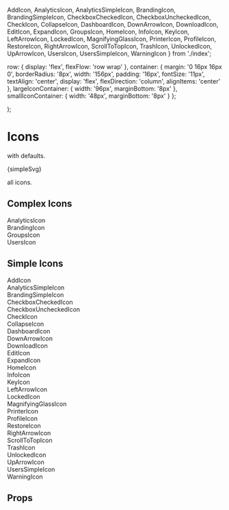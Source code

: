 
  AddIcon,
  AnalyticsIcon,
  AnalyticsSimpleIcon,
  BrandingIcon,
  BrandingSimpleIcon,
  CheckboxCheckedIcon,
  CheckboxUncheckedIcon,
  CheckIcon,
  CollapseIcon,
  DashboardIcon,
  DownArrowIcon,
  DownloadIcon,
  EditIcon,
  ExpandIcon,
  GroupsIcon,
  HomeIcon,
  InfoIcon,
  KeyIcon,
  LeftArrowIcon,
  LockedIcon,
  MagnifyingGlassIcon,
  PrinterIcon,
  ProfileIcon,
  RestoreIcon,
  RightArrowIcon,
  ScrollToTopIcon,
  TrashIcon,
  UnlockedIcon,
  UpArrowIcon,
  UsersIcon,
  UsersSimpleIcon,
  WarningIcon
} from './index';

  row: {
    display: 'flex',
    flexFlow: 'row wrap'
  },
  container: {
    margin: '0 16px 16px 0',
    borderRadius: '8px',
    width: '156px',
    padding: '16px',
    fontSize: '11px',
    textAlign: 'center',
    display: 'flex',
    flexDirection: 'column',
    alignItems: 'center'
  },
  largeIconContainer: {
    width: '96px',
    marginBottom: '8px'
  },
  smallIconContainer: {
    width: '48px',
    marginBottom: '8px'
  }
};

<Meta title="Media/Icon" component={Icon} />

  <path d="M12 14c-2.7 0-8 1.3-8 4v2h16v-2c0-2.7-5.3-4-8-4zM12 12c2.2 0 4-1.8 4-4s-1.8-4-4-4-4 1.8-4 4 1.8 4 4 4z" />
);

# Icons

with defaults.

<Preview>
  <Story name="with defaults">
    <div style={styles.largeIconContainer}>
      <Icon>{simpleSvg}</Icon>
    </div>
  </Story>
</Preview>

all icons.

<Preview>
  <Story name="all icons">
    <div>
      <h2>Complex Icons</h2>
      <div style={styles.row}>
        <div style={styles.container}>
          <div style={styles.largeIconContainer}>
            <AnalyticsIcon />
          </div>
          <span>AnalyticsIcon</span>
        </div>
        <div style={styles.container}>
          <div style={styles.largeIconContainer}>
            <BrandingIcon />
          </div>
          <span>BrandingIcon</span>
        </div>
        <div style={styles.container}>
          <div style={styles.largeIconContainer}>
            <GroupsIcon />
          </div>
          <span>GroupsIcon</span>
        </div>
        <div style={styles.container}>
          <div style={styles.largeIconContainer}>
            <UsersIcon />
          </div>
          <span>UsersIcon</span>
        </div>
      </div>
      <h2>Simple Icons</h2>
      <div style={styles.row}>
        <div style={styles.container}>
          <div style={styles.smallIconContainer}>
            <AddIcon />
          </div>
          <span>AddIcon</span>
        </div>
        <div style={styles.container}>
          <div style={styles.smallIconContainer}>
            <AnalyticsSimpleIcon />
          </div>
          <span>AnalyticsSimpleIcon</span>
        </div>
        <div style={styles.container}>
          <div style={styles.smallIconContainer}>
            <BrandingSimpleIcon />
          </div>
          <span>BrandingSimpleIcon</span>
        </div>
        <div style={styles.container}>
          <div style={styles.smallIconContainer}>
            <CheckboxCheckedIcon />
          </div>
          <span>CheckboxCheckedIcon</span>
        </div>
        <div style={styles.container}>
          <div style={styles.smallIconContainer}>
            <CheckboxUncheckedIcon />
          </div>
          <span>CheckboxUncheckedIcon</span>
        </div>
        <div style={styles.container}>
          <div style={styles.smallIconContainer}>
            <CheckIcon />
          </div>
          <span>CheckIcon</span>
        </div>
        <div style={styles.container}>
          <div style={styles.smallIconContainer}>
            <CollapseIcon />
          </div>
          <span>CollapseIcon</span>
        </div>
        <div style={styles.container}>
          <div style={styles.smallIconContainer}>
            <DashboardIcon />
          </div>
          <span>DashboardIcon</span>
        </div>
        <div style={styles.container}>
          <div style={styles.smallIconContainer}>
            <DownArrowIcon />
          </div>
          <span>DownArrowIcon</span>
        </div>
        <div style={styles.container}>
          <div style={styles.smallIconContainer}>
            <DownloadIcon />
          </div>
          <span>DownloadIcon</span>
        </div>
        <div style={styles.container}>
          <div style={styles.smallIconContainer}>
            <EditIcon />
          </div>
          <span>EditIcon</span>
        </div>
        <div style={styles.container}>
          <div style={styles.smallIconContainer}>
            <ExpandIcon />
          </div>
          <span>ExpandIcon</span>
        </div>
        <div style={styles.container}>
          <div style={styles.smallIconContainer}>
            <HomeIcon />
          </div>
          <span>HomeIcon</span>
        </div>
        <div style={styles.container}>
          <div style={styles.smallIconContainer}>
            <InfoIcon />
          </div>
          <span>InfoIcon</span>
        </div>
        <div style={styles.container}>
          <div style={styles.smallIconContainer}>
            <KeyIcon />
          </div>
          <span>KeyIcon</span>
        </div>
        <div style={styles.container}>
          <div style={styles.smallIconContainer}>
            <LeftArrowIcon />
          </div>
          <span>LeftArrowIcon</span>
        </div>
        <div style={styles.container}>
          <div style={styles.smallIconContainer}>
            <LockedIcon />
          </div>
          <span>LockedIcon</span>
        </div>
        <div style={styles.container}>
          <div style={styles.smallIconContainer}>
            <MagnifyingGlassIcon />
          </div>
          <span>MagnifyingGlassIcon</span>
        </div>
        <div style={styles.container}>
          <div style={styles.smallIconContainer}>
            <PrinterIcon />
          </div>
          <span>PrinterIcon</span>
        </div>
        <div style={styles.container}>
          <div style={styles.smallIconContainer}>
            <ProfileIcon />
          </div>
          <span>ProfileIcon</span>
        </div>
        <div style={styles.container}>
          <div style={styles.smallIconContainer}>
            <RestoreIcon />
          </div>
          <span>RestoreIcon</span>
        </div>
        <div style={styles.container}>
          <div style={styles.smallIconContainer}>
            <RightArrowIcon />
          </div>
          <span>RightArrowIcon</span>
        </div>
        <div style={styles.container}>
          <div style={styles.smallIconContainer}>
            <ScrollToTopIcon />
          </div>
          <span>ScrollToTopIcon</span>
        </div>
        <div style={styles.container}>
          <div style={styles.smallIconContainer}>
            <TrashIcon />
          </div>
          <span>TrashIcon</span>
        </div>
        <div style={styles.container}>
          <div style={styles.smallIconContainer}>
            <UnlockedIcon />
          </div>
          <span>UnlockedIcon</span>
        </div>
        <div style={styles.container}>
          <div style={styles.smallIconContainer}>
            <UpArrowIcon />
          </div>
          <span>UpArrowIcon</span>
        </div>
        <div style={styles.container}>
          <div style={styles.smallIconContainer}>
            <UsersSimpleIcon />
          </div>
          <span>UsersSimpleIcon</span>
        </div>
        <div style={styles.container}>
          <div style={styles.smallIconContainer}>
            <WarningIcon />
          </div>
          <span>WarningIcon</span>
        </div>
      </div>
    </div>
  </Story>
</Preview>

## Props

<ArgsTable of={Icon} />

